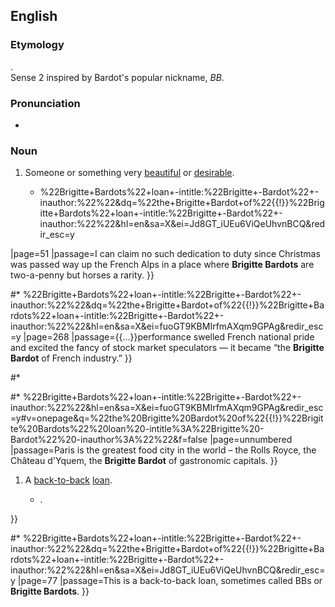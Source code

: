 ==English==

===Etymology===
{{named-after|lang=en|Brigitte Bardot|wplink=|nationality=French|occ=fashion model and actress|born=1934}}.<br/>Sense 2 inspired by Bardot's popular nickname, ''BB''.

===Pronunciation===
* {{rhymes|əʊ|lang=en}}

===Noun===
{{en-noun|head=[[Brigitte]] Bardot}}

# Someone or something very [[beautiful]] or [[desirable]].
#* {{quote-news
|year=1974
|work={{w|The Spectator}}
|volume=232
|section=part 1
|pageurl=http://books.google.com.au/books?id=xJAHAQAAIAAJ&q=%22the+Brigitte+Bardot+of%22{{!}}%22Brigitte+Bardots%22+loan+-intitle:%22Brigitte+-Bardot%22+-inauthor:%22%22&dq=%22the+Brigitte+Bardot+of%22{{!}}%22Brigitte+Bardots%22+loan+-intitle:%22Brigitte+-Bardot%22+-inauthor:%22%22&hl=en&sa=X&ei=Jd8GT_iUEu6ViQeUhvnBCQ&redir_esc=y
|page=51
|passage=I can claim no such dedication to duty since Christmas was passed way up the French Alps in a place where '''Brigitte Bardots''' are two-a-penny but horses a rarity.
}}
#* {{quote-book
|year=1980
|author=Thomas N. Gladwin
|author2={{w|Ingo Walter}}
|title=Multinationals Under Fire: Lessons in the Management of Conflict
|pageurl=http://books.google.com.au/books?id=_AZBAAAAMAAJ&q=%22the+Brigitte+Bardot+of%22{{!}}%22Brigitte+Bardots%22+loan+-intitle:%22Brigitte+-Bardot%22+-inauthor:%22%22&dq=%22the+Brigitte+Bardot+of%22{{!}}%22Brigitte+Bardots%22+loan+-intitle:%22Brigitte+-Bardot%22+-inauthor:%22%22&hl=en&sa=X&ei=fuoGT9KBMIrfmAXqm9GPAg&redir_esc=y
|page=268
|passage={{...}}performance swelled French national pride and excited the fancy of stock market speculators — it became “the '''Brigitte Bardot''' of French industry.”
}}
#* {{quote-book
|title=A Quest for Godliness: The Puritan Vision of the Christian Life
|page=268
|author={{w|J. I. Packer}}
|year=1994
|passage=...who, in discussing the Puritan position, declared: ‘I want a '''Brigitte Bardot''' who can lead a Bible class’
}}
#* {{quote-book
|year=2009
|quotee=Andrew Braithwaite
|title=Toronto, je t'aime!
|author=Christina Palassio
|author2=Alana Wilcox
|quoted_in=The Edible City: Toronto's Food from Farm to Fork
|pageurl=http://books.google.com.au/books?id=ZbSvZVDVXIEC&pg=PT20&dq=%22the+Brigitte+Bardot+of%22{{!}}%22Brigitte+Bardots%22+loan+-intitle:%22Brigitte+-Bardot%22+-inauthor:%22%22&hl=en&sa=X&ei=fuoGT9KBMIrfmAXqm9GPAg&redir_esc=y#v=onepage&q=%22the%20Brigitte%20Bardot%20of%22{{!}}%22Brigitte%20Bardots%22%20loan%20-intitle%3A%22Brigitte%20-Bardot%22%20-inauthor%3A%22%22&f=false
|page=unnumbered
|passage=Paris is the greatest food city in the world – the Rolls Royce, the Château d'Yquem, the '''Brigitte Bardot''' of gastronomic capitals.
}}
# {{lb|en|Australia|finance|informal}} A [[back-to-back]] [[loan]].
#* {{quote-hansard
|date=3 March 1992
|speaker={{w|Michael Rozenes}}
|url=http://www.cdpp.gov.au/Media/Speeches/19920303mr.aspx
|title=Prosecuting Regulatory Offenders
|passage=These practices included back to back loans (in some quarters colloquially termed '''Brigitte Bardot′s''' from the initials B.B.),{{...}}.
}}
#* {{quote-news
|year=1995
|work={{w|The Bulletin}}
|issue=5953-5959
|pageurl=http://books.google.com.au/books?id=cBMYAQAAIAAJ&q=%22the+Brigitte+Bardot+of%22{{!}}%22Brigitte+Bardots%22+loan+-intitle:%22Brigitte+-Bardot%22+-inauthor:%22%22&dq=%22the+Brigitte+Bardot+of%22{{!}}%22Brigitte+Bardots%22+loan+-intitle:%22Brigitte+-Bardot%22+-inauthor:%22%22&hl=en&sa=X&ei=Jd8GT_iUEu6ViQeUhvnBCQ&redir_esc=y
|page=77
|passage=This is a back-to-back loan, sometimes called BBs or '''Brigitte Bardots'''.
}}